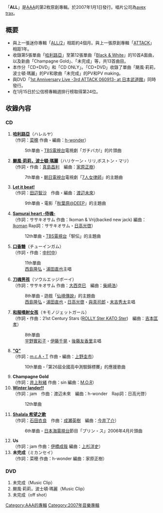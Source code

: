 {{Multiple issues|
{{Unreferenced |time=2011-08-26T23:27:50+00:00 }}
{{Notability Unreferenced|time=2020-02-22T07:37:45+00:00}}
}}
{{Infobox Album
| Name = ALL
| Cover = AAA - ALL.JPG  
| Artist = [[AAA_(團體)|AAA]]
| Type = 專輯
| Released = 2007年1月1日
| Recorded = 2006年
| Genre = [[J-POP|J-POP]]
| Length = 
| Label = [[avex_trax|avex trax]]
| Producer = masato max matsuura
| Certification  = 
| Chart position = * 週間最高排名第24位<small>（[[Oricon公信榜|Oricon]]）</small> 
| Reviews = 
| Last album            = [[ALL/2|ALL/2]]<br />2006年
| This album            = '''ALL'''<br />2007年
| Next album            = [[CCC_-CHALLENGE_COVER_COLLECTION-|CCC -CHALLENGE COVER COLLECTION-]]<br />2007年
| Misc           = {{Singles
 | Name          = ALL
 | Type          = 錄音室專輯
 | Single 1      = [[哈利路亞_(AAA單曲)|哈利路亞]]
 | Single 1 date = 2006年2月15日
 | Single 2      = [[Shalala_希望之歌|Shalala 希望之歌]]
 | Single 2 date = 2006年3月23日
 | Single 3      = [[颶風·莉莉，波士頓·瑪麗|颶風·莉莉，波士頓·瑪麗]]
 | Single 3 date = 2006年5月31日
 | Single 4      = [[刀魂男孩_/_和服噴射女孩|刀魂男孩 / 和服噴射女孩]]
 | Single 4 date = 2006年7月19日
 | Single 5      = [[Let_it_beat!|Let it beat!]]
 | Single 5 date = 2006年8月30日
 | Single 6      = [["Q"|"Q"]]
 | Single 6 date = 2006年9月6日
 | Single 7      = [[口香糖_(AAA單曲)|口香糖]]
 | Single 7 date = 2006年11月15日
 | Single 8      = [[Black_&_White_(AAA單曲)|Black & White]]
 | Single 8 date = 2006年12月6日
}}
}}
「'''ALL'''」是[[AAA_(團體)|AAA]]的第2枚原創專輯。於2007年1月1日發行。唱片公司為[[avex_trax|avex trax]]。

== 概要 ==
* 與上一張迷你專輯「[[ALL/2|ALL/2]]」相距約4個月。與上一張原創專輯「[[ATTACK_(AAA專輯)|ATTACK]]」相距1年。
* 收錄第5張單曲「[[哈利路亞_(AAA單曲)|哈利路亞]]」至第12張單曲「[[Black_&_White_(AAA單曲)|Black & White]]」的10首A面曲，以及新曲「Champagne Gold」、「未完成」等，共13首曲目。
* 本作分「CD+DVD」和「CD ONLY」。「CD+DVD」收錄了單曲「颶風·莉莉，波士頓·瑪麗」的PV和歌曲「未完成」的PV和PV making。
* 與DVD「[[1st_Anniversary_Live_-3rd_ATTACK_060913-_at_日本武道館|1st Anniversary Live -3rd ATTACK 060913- at 日本武道館]]」同時發行。
* 在1月15日於公信榜專輯週排行榜取得第24位。

==收錄內容==
===CD===
# '''[[哈利路亞_(AAA單曲)|哈利路亞]]'''（ハレルヤ）<br/>（作詞：[[菜穂|菜穂]] 作曲・編曲：[[h-wonder|h-wonder]]）
#:5th單曲・[[TBS電視台|TBS電視台]]電視劇「ガチバカ!」的片頭曲
# '''[[颶風·莉莉，波士頓·瑪麗|颶風·莉莉，波士頓·瑪麗]]'''（ハリケーン・リリ,ボストン・マリ）<br/>（作詞・作曲：[[真島昌利|真島昌利]]　編曲：[[家原正樹|家原正樹]]）
#:7th單曲・[[朝日電視台|朝日電視台]]電視劇「[[7人女律師|7人女律師]]」的主題曲
# '''[[Let_it_beat!|Let it beat!]]'''<br/>（作詞：[[田辺智沙|田辺智沙]]　作曲・編曲：[[渡辺未來|渡辺未來]]）
#:9th單曲・電影「[[秋葉原@DEEP|秋葉原@DEEP]]」的主題曲
# '''[[Black_&_White_(AAA單曲)|Samurai heart -侍魂-]]'''<br/>（作詞：ササキオサム 作曲：Ikoman & Vrij(backed new jack) 編曲：[[Ikoman|Ikoman]] Rap詞：ササキオサム・[[日高光啓|日高光啓]]）
#:12th單曲・[[TBS電視台|TBS電視台]]「駅伝」的主題曲
# '''[[口香糖_(AAA單曲)|口香糖]]'''（チューインガム）<br/>（作詞・作曲：[[中村中|中村中]]）
#:11th單曲
#:[[西島隆弘|西島隆弘]]・[[浦田直也|浦田直也]]主唱
# '''[[刀魂男孩_/_和服噴射女孩|刀魂男孩]]'''（ソウルエッジボーイ）<br/>（作詞：ササキオサム 作曲：[[大西克巳|大西克巳]]　編曲：[[柴崎浩|柴崎浩]]）
#:8th單曲・遊戲「[[仙境傳說|仙境傳說]]」的主題曲
#:[[西島隆弘|西島隆弘]]・[[浦田直也|浦田直也]]・[[日高光啓|日高光啓]]・[[與真司郎|與真司郎]]・[[末吉秀太|末吉秀太]]主唱
# '''[[刀魂男孩_/_和服噴射女孩|和服噴射女孩]]'''（キモノジェットガール）<br/>（作詞・作曲：21st Century Stars ([[ROLLY_Ster_KATO_Ster|ROLLY Ster KATO Ster]])　編曲：[[吉本匡孝|吉本匡孝]]）
#:8th單曲
#:[[宇野實彩子|宇野實彩子]]・[[伊藤千晃|伊藤千晃]]・[[後藤友香里|後藤友香里]]主唱
# '''[["Q"|"Q"]]'''<br/>（作詞：[[m.c.A・T|m.c.A・T]] 作曲・編曲：[[上野圭市|上野圭市]]）
#:10th單曲・「第26屆全國高中測驗錦標賽」的應援歌曲
# '''Champagne Gold'''<br/>（作詞：[[井上秋緒|井上秋緒]] 作曲：sin 編曲：[[M.O.R|M.O.R]]）
# '''[[Black_&_White_(AAA單曲)|Winter lander!!]]'''<br/>（作詞：jam　作曲：渡辺未來　編曲：h-wonder　Rap詞：日高光啓）
#:12th單曲
# '''[[Shalala_希望之歌|Shalala 希望之歌]]'''<br/>（作詞：[[石田衣良|石田衣良]]　作曲：[[成瀬英樹|成瀬英樹]]　編曲：[[今井了介|今井了介]]）
#:6th單曲・[[日本海電視台|日本海電視台]]節目「プリン・ス」2006年4月片頭曲
# '''Us'''<br/>（作詞：jam 作曲：[[伊橋成哉|伊橋成哉]] 編曲：[[上杉洋史|上杉洋史]]）
# '''未完成'''（ミカンセイ）<br/>（作詞：菜穂 作曲：h-wonder 編曲：家原正樹）

===DVD===
#未完成（Music Clip）
#颶風·莉莉，波士頓·瑪麗（Music Clip）
#未完成（off shot）

{{AAA}}

{{DEFAULTSORT:ALL}}
[[Category:AAA的專輯|Category:AAA的專輯]]
[[Category:2007年音樂專輯|Category:2007年音樂專輯]]